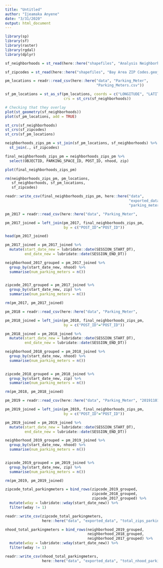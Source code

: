 ```yaml
---
title: "Untitled"
author: "Ijeamaka Anyene"
date: "3/31/2020"
output: html_document
---
```


```r
library(sp)
library(sf)
library(raster)
library(rgdal)
library(dplyr)
```

```r
sf_neighborhoods = st_read(here::here("shapefiles", "Analysis Neighborhoods - 2010 census tracts assigned to neighborhoods.geojson"))

sf_zipcodes = st_read(here::here("shapefiles", "Bay Area ZIP Codes.geojson"))
```

```r
pm_locations = readr::read_csv(here::here("data", "Parking_Meter",
                                          "Parking_Meters.csv"))
```

```r
sf_pm_locations = st_as_sf(pm_locations, coords = c("LONGITUDE", "LATITUDE"),
                           crs = st_crs(sf_neighborhoods))
```

```r
# Checking that they overlay
plot(st_geometry(sf_neighborhoods))
plot(sf_pm_locations, add = TRUE)
```

```r
st_crs(sf_neighborhoods)
st_crs(sf_zipcodes)
st_crs(sf_pm_locations)
```


```r
neighborhoods_zips_pm = st_join(sf_pm_locations, sf_neighborhoods) %>%
  st_join(., sf_zipcodes)
```

```r
final_neighborhoods_zips_pm = neighborhoods_zips_pm %>%
  select(OBJECTID, PARKING_SPACE_ID, POST_ID, nhood, zip)
```

```r
plot(final_neighborhoods_zips_pm)
```

```r
rm(neighborhoods_zips_pm, pm_locations, 
   sf_neighborhoods, sf_pm_locations,
   sf_zipcodes)
```

```r
readr::write_csv(final_neighborhoods_zips_pm, here::here("data", 
                                                         "exported_data",
                                                         "parking_meters_neighborhoods_zipcodes.csv"))
```


```r
pm_2017 = readr::read_csv(here::here("data", "Parking_Meter",                             "20171101_20180331_SFMTA_Parking_Meter_Detailed_Revenue_Transactions.csv"))
```

```r
pm_2017_joined = left_join(pm_2017, final_neighborhoods_zips_pm,
                           by = c("POST_ID"="POST_ID"))

```

```r
head(pm_2017_joined)
```

```r
pm_2017_joined = pm_2017_joined %>%
  mutate(start_date_new = lubridate::date(SESSION_START_DT),
         end_date_new = lubridate::date(SESSION_END_DT))

```

```r
neighborhood_2017_grouped = pm_2017_joined %>%
  group_by(start_date_new, nhood) %>%
  summarise(num_parking_meters = n())
  

zipcode_2017_grouped = pm_2017_joined %>%
  group_by(start_date_new, zip) %>%
  summarise(num_parking_meters = n())
```

```r
rm(pm_2017, pm_2017_joined)
```

```r
pm_2018 = readr::read_csv(here::here("data", "Parking_Meter",                         "20181101_20190331_SFMTA_Parking_Meter_Detailed_Revenue_Transactions.csv"))
```

```r
pm_2018_joined = left_join(pm_2018, final_neighborhoods_zips_pm,
                           by = c("POST_ID"="POST_ID"))

```

```r
pm_2018_joined = pm_2018_joined %>%
  mutate(start_date_new = lubridate::date(SESSION_START_DT),
         end_date_new = lubridate::date(SESSION_END_DT))

```

```r
neighborhood_2018_grouped = pm_2018_joined %>%
  group_by(start_date_new, nhood) %>%
  summarise(num_parking_meters = n())
  

zipcode_2018_grouped = pm_2018_joined %>%
  group_by(start_date_new, zip) %>%
  summarise(num_parking_meters = n())
```

```r
rm(pm_2018, pm_2018_joined)
```

```r
pm_2019 = readr::read_csv(here::here("data", "Parking_Meter", "20191101_20200330_SFMTA_Parking_Meter_Detailed_Revenue_Transactions.csv"))
```

```r
pm_2019_joined = left_join(pm_2019, final_neighborhoods_zips_pm,
                           by = c("POST_ID"="POST_ID"))

```

```r
pm_2019_joined = pm_2019_joined %>%
  mutate(start_date_new = lubridate::date(SESSION_START_DT),
         end_date_new = lubridate::date(SESSION_END_DT))

```

```r
neighborhood_2019_grouped = pm_2019_joined %>%
  group_by(start_date_new, nhood) %>%
  summarise(num_parking_meters = n())
  

zipcode_2019_grouped = pm_2019_joined %>%
  group_by(start_date_new, zip) %>%
  summarise(num_parking_meters = n())
```

```r
rm(pm_2019, pm_2019_joined)
```


```r
zipcode_total_parkingmeters = bind_rows(zipcode_2019_grouped,
                                        zipcode_2018_grouped,
                                        zipcode_2017_grouped) %>%
  mutate(wday = lubridate::wday(start_date_new)) %>%
  filter(wday != 1)

readr::write_csv(zipcode_total_parkingmeters,
                 here::here("data", "exported_data", "total_zips_parking_meter.csv"))
```

```r
nhood_total_parkingmeters = bind_rows(neighborhood_2019_grouped,
                                      neighborhood_2018_grouped,
                                      neighborhood_2017_grouped) %>%
  mutate(wday = lubridate::wday(start_date_new)) %>%
  filter(wday != 1)

readr::write_csv(nhood_total_parkingmeters,
                 here::here("data", "exported_data", "total_nhood_parking_meter.csv"))
```







